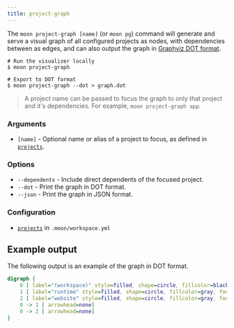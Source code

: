 ```yaml
---
title: project-graph
---
```


The `moon project-graph [name]` (or `moon pg`) command will generate and serve a visual graph of all
configured projects as nodes, with dependencies between as edges, and can also output the graph in
[Graphviz DOT format](https://graphviz.org/doc/info/lang.html).

```shell
# Run the visualizer locally
$ moon project-graph

# Export to DOT format
$ moon project-graph --dot > graph.dot
```

> A project name can be passed to focus the graph to only that project and it's dependencies. For
> example, `moon project-graph app`.

### Arguments

- `[name]` - Optional name or alias of a project to focus, as defined in
  [`projects`](../config/workspace#projects).

### Options

- `--dependents` - Include direct dependents of the focused project.
- `--dot` - Print the graph in DOT format.
- `--json` - Print the graph in JSON format.

### Configuration

- [`projects`](../config/workspace#projects) in `.moon/workspace.yml`

## Example output

The following output is an example of the graph in DOT format.

```dot
digraph {
    0 [ label="(workspace)" style=filled, shape=circle, fillcolor=black, fontcolor=white]
    1 [ label="runtime" style=filled, shape=circle, fillcolor=gray, fontcolor=black]
    2 [ label="website" style=filled, shape=circle, fillcolor=gray, fontcolor=black]
    0 -> 1 [ arrowhead=none]
    0 -> 2 [ arrowhead=none]
}
```
